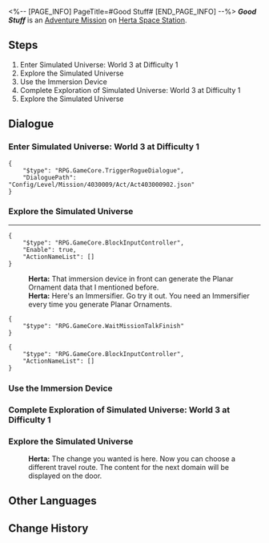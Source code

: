 <%-- [PAGE_INFO]
PageTitle=#Good Stuff#
[END_PAGE_INFO] --%>
{{Stub|Dialogue.}}
{{Mission Infobox
|id            = 4030009
|title         = 
|image         = <!--Mission Good Stuff.png-->
|type          = Adventure
|event_name    = 
|chapter       = 
|requirements  = 
* [[Adventure Mission]] ''[[Simulated Universe (II)]]'' completed
* [[Trailblaze Mission]] ''[[No Time for Me, My Friend]]'' completed
|summary       = <!--official mission summary from Fate's Atlas-->
|characters    = Herta; Trailblazer
|startLocation = [[Herta Space Station]] - [[Herta's Office]]
|world         = Herta Space Station
|area          = Herta's Office
|prev          = Simulated Universe (II)
|next          = 
|rewards       = Trailblaze EXP*300; Stellar Jade*50; Traveler's Guide*2; Refined Aether*1; Credit*30,000
}}
'''''Good Stuff''''' is an [[Adventure Mission]] on [[Herta Space Station]].

==Steps==
# Enter Simulated Universe: World 3 at Difficulty 1
# Explore the Simulated Universe
# Use the Immersion Device
# Complete Exploration of Simulated Universe: World 3 at Difficulty 1
# Explore the Simulated Universe

<!--
==Gameplay Notes==

--><!--
==Trial Character==

-->
==Dialogue==
{{Stub Dialogue}}
{{Dialogue End}}

===Enter Simulated Universe: World 3 at Difficulty 1{{subst:void|<!--403000903-->}}===
{{Mission Description|type=adventure|location=Herta's Office|update|Herta asks you to enter the Simulated Universe created by the Genius Society while pretending to be the Aeon of Trailblaze, and try to glean the secret of Aeons and Paths from the simulated Aeons.}}
{{Dialogue Start}}
<pre>{
	"$type": "RPG.GameCore.TriggerRogueDialogue",
	"DialoguePath": "Config/Level/Mission/4030009/Act/Act403000902.json"
}</pre>
{{Dialogue End}}

===Explore the Simulated Universe{{subst:void|<!--403000907-->}}===
{{Dialogue Start}}
----
<pre>{
	"$type": "RPG.GameCore.BlockInputController",
	"Enable": true,
	"ActionNameList": []
}</pre>
:'''Herta:''' That immersion device in front can generate the Planar Ornament data that I mentioned before.
:'''Herta:''' Here's an Immersifier. Go try it out. You need an Immersifier every time you generate Planar Ornaments.
<pre>{
	"$type": "RPG.GameCore.WaitMissionTalkFinish"
}</pre>
<pre>{
	"$type": "RPG.GameCore.BlockInputController",
	"ActionNameList": []
}</pre>
{{Dialogue End}}

===Use the Immersion Device{{subst:void|<!--403000909-->}}===
{{Dialogue Start}}
{{Dialogue End}}

===Complete Exploration of Simulated Universe: World 3 at Difficulty 1{{subst:void|<!--403000910-->}}===
{{Dialogue Start}}

{{Dialogue End}}

===Explore the Simulated Universe{{subst:void|<!--403000906-->}}===
{{Dialogue Start}}

:'''Herta:''' The change you wanted is here. Now you can choose a different travel route. The content for the next domain will be displayed on the door.
{{Dialogue End}}

==Other Languages==
{{Other Languages
|en   = Good Stuff
|zhs  = 「好东西」
|zht  = 「好東西」
|ja   = 「いいもの」
|ko   = 「좋은 것」
|es   = Algo muy interesante
|fr   = Bonnes affaires
|ru   = Смак
|th   = "ของดี"
|vi   = "Đồ Tốt"
|de   = Gutes Zeug
|id   = "Benda bagus"
|pt   = Coisa Boa
}}

==Change History==
{{Change History|1.0}}

